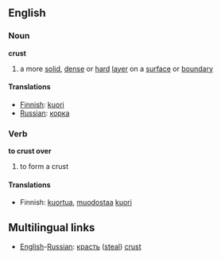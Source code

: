==English==

===Noun===
'''crust'''
#a more [[solid]], [[dense]] or [[hard]] [[layer]] on a [[surface]] or [[boundary]]

====Translations====
*[[Finnish]]: [[kuori]]
*[[Russian]]: [[корка]]

===Verb===
'''to crust over'''
#to form a crust

====Translations====
*Finnish: [[kuortua]], [[muodostaa]] [[kuori]]

==Multilingual links==
*[[English]]-[[Russian]]: [[красть]] ([[steal]]) [[crust]]